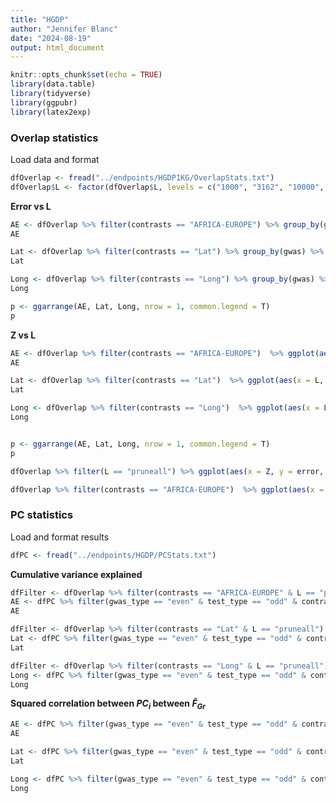 ```yaml
---
title: "HGDP"
author: "Jennifer Blanc"
date: "2024-08-19"
output: html_document
---
```


```r
knitr::opts_chunk$set(echo = TRUE)
library(data.table)
library(tidyverse)
library(ggpubr)
library(latex2exp)
```

### Overlap statistics

Load data and format
```r
dfOverlap <- fread("../endpoints/HGDP1KG/OverlapStats.txt")
dfOverlap$L <- factor(dfOverlap$L, levels = c("1000", "3162", "10000", "31623", "100000", "316228",   "1000000","pruneall", "all"))
```

**Error vs L**
```r
AE <- dfOverlap %>% filter(contrasts == "AFRICA-EUROPE") %>% group_by(gwas) %>% mutate(min_error = ifelse(error == min(error), "min_error", "other")) %>% ggplot(aes(x = L, y = error, color = gwas, shape = min_error)) + geom_point(size = 3) + scale_shape_manual(values = c("min_error" = 17, "other" = 16)) + theme_bw()+ ylim(0,1.1) + theme(plot.title = element_text(hjust = 0.5), axis.text.x = element_text(angle = 45, hjust = 1)) + ggtitle("Africa-Europe")
AE

Lat <- dfOverlap %>% filter(contrasts == "Lat") %>% group_by(gwas) %>% mutate(min_error = ifelse(error == min(error), "min_error", "other")) %>% ggplot(aes(x = L, y = error, color = gwas, shape = min_error)) + geom_point(size = 3) + scale_shape_manual(values = c("min_error" = 17, "other" = 16)) + theme_bw()+ ylim(0,1.1) + theme(plot.title = element_text(hjust = 0.5),  axis.text.x = element_text(angle = 45, hjust = 1)) + ggtitle("Latitude")
Lat 

Long <- dfOverlap %>% filter(contrasts == "Long") %>% group_by(gwas) %>% mutate(min_error = ifelse(error == min(error), "min_error", "other")) %>% ggplot(aes(x = L, y = error, color = gwas, shape = min_error)) + geom_point(size = 3) + scale_shape_manual(values = c("min_error" = 17, "other" = 16)) + theme_bw()+ ylim(0,1.1) + theme(plot.title = element_text(hjust = 0.5),  axis.text.x = element_text(angle = 45, hjust = 1)) + ggtitle("Longitude")
Long

p <- ggarrange(AE, Lat, Long, nrow = 1, common.legend = T)
p
```

**Z vs L**
```r
AE <- dfOverlap %>% filter(contrasts == "AFRICA-EUROPE")  %>% ggplot(aes(x = L, y = Z, color = gwas)) + geom_point(size = 3) + theme_bw() + theme(plot.title = element_text(hjust = 0.5), axis.text.x = element_text(angle = 45, hjust = 1)) + ggtitle("Africa-Europe")
AE

Lat <- dfOverlap %>% filter(contrasts == "Lat")  %>% ggplot(aes(x = L, y = Z, color = gwas)) + geom_point(size = 3) + theme_bw() + theme(plot.title = element_text(hjust = 0.5),  axis.text.x = element_text(angle = 45, hjust = 1)) + ggtitle("Latitude")
Lat

Long <- dfOverlap %>% filter(contrasts == "Long")  %>% ggplot(aes(x = L, y = Z, color = gwas)) + geom_point(size = 3) + theme_bw() + theme(plot.title = element_text(hjust = 0.5),  axis.text.x = element_text(angle = 45, hjust = 1)) + ggtitle("Longitude")
Long


p <- ggarrange(AE, Lat, Long, nrow = 1, common.legend = T)
p
```

```r
dfOverlap %>% filter(L == "pruneall") %>% ggplot(aes(x = Z, y = error, color = gwas)) + geom_point(size = 3) + theme_bw() + scale_x_log10() + scale_y_log10()
```

```r
dfOverlap %>% filter(contrasts == "AFRICA-EUROPE")  %>% ggplot(aes(x = L, y = D, color = gwas)) + geom_point(size = 3) + theme_bw() + theme(plot.title = element_text(hjust = 0.5), axis.text.x = element_text(angle = 45, hjust = 1)) + ggtitle("Africa-Europe")
```


### PC statistics

Load and format results
```r
dfPC <- fread("../endpoints/HGDP/PCStats.txt")
```

**Cumulative variance explained** 

```r
dfFilter <- dfOverlap %>% filter(contrasts == "AFRICA-EUROPE" & L == "pruneall") %>% mutate(gwas_sample = gwas)
AE <- dfPC %>% filter(gwas_type == "even" & test_type == "odd" & contrasts == "AFRICA-EUROPE" & L == "pruneall") %>% ggplot(aes(x = PC, y = r2)) + geom_bar(stat = "identity",color = "darkgreen",  fill = "darkgreen") + theme_bw(base_size = 12) + ylab(TeX("$R_{K}^2$")) + geom_hline(data = dfFilter, aes(yintercept = signal), color = "red", linetype = 2)  + facet_grid(~gwas) + ggtitle("AFRICA-EUROPE") + theme(plot.title = element_text(hjust = 0.5)) + ylim(c(0,1.05))
AE

dfFilter <- dfOverlap %>% filter(contrasts == "Lat" & L == "pruneall") %>% mutate(gwas_sample = gwas)
Lat <- dfPC %>% filter(gwas_type == "even" & test_type == "odd" & contrasts == "Lat" & L == "pruneall") %>% ggplot(aes(x = PC, y = r2)) + geom_bar(stat = "identity",color = "darkgreen",  fill = "darkgreen") + theme_bw(base_size = 12) + ylab(TeX("$R_{K}^2$")) + geom_hline(data = dfFilter, aes(yintercept = signal), color = "red", linetype = 2)  + facet_grid(~gwas) + ggtitle("Lat") + theme(plot.title = element_text(hjust = 0.5)) + ylim(c(0,1.05))
Lat

dfFilter <- dfOverlap %>% filter(contrasts == "Long" & L == "pruneall") %>% mutate(gwas_sample = gwas)
Long <- dfPC %>% filter(gwas_type == "even" & test_type == "odd" & contrasts == "Long" & L == "pruneall") %>% ggplot(aes(x = PC, y = r2)) + geom_bar(stat = "identity",color = "darkgreen",  fill = "darkgreen") + theme_bw(base_size = 12) + ylab(TeX("$R_{K}^2$")) + geom_hline(data = dfFilter, aes(yintercept = signal), color = "red", linetype = 2)  + facet_grid(~gwas) + ggtitle("Long") + theme(plot.title = element_text(hjust = 0.5)) + ylim(c(0,1.05))
Long
```

**Squared correlation between $PC_i$ between $\hat{F}_{Gr}$**
```r
AE <- dfPC %>% filter(gwas_type == "even" & test_type == "odd" & contrasts == "AFRICA-EUROPE" & L == "pruneall")%>% ggplot(aes(x = PC, y = B2)) + geom_bar(stat = "identity", color = "darkgreen", fill = "darkgreen") + facet_grid(~gwas) + theme_bw(base_size = 12) + ylab(TeX("$B_{i}^2$")) + ggtitle("Africa-Europe") + theme(plot.title = element_text(hjust = 0.5))
AE

Lat <- dfPC %>% filter(gwas_type == "even" & test_type == "odd" & contrasts == "Lat" & L == "pruneall")%>% ggplot(aes(x = PC, y = B2)) + geom_bar(stat = "identity", color = "darkgreen", fill = "darkgreen") + facet_grid(~gwas) + theme_bw(base_size = 12) + ylab(TeX("$B_{i}^2$")) + ggtitle("Lat") + theme(plot.title = element_text(hjust = 0.5))
Lat

Long <- dfPC %>% filter(gwas_type == "even" & test_type == "odd" & contrasts == "Long" & L == "pruneall")%>% ggplot(aes(x = PC, y = B2)) + geom_bar(stat = "identity", color = "darkgreen", fill = "darkgreen") + facet_grid(~gwas) + theme_bw(base_size = 12) + ylab(TeX("$B_{i}^2$")) + ggtitle("Long") + theme(plot.title = element_text(hjust = 0.5))
Long


```

